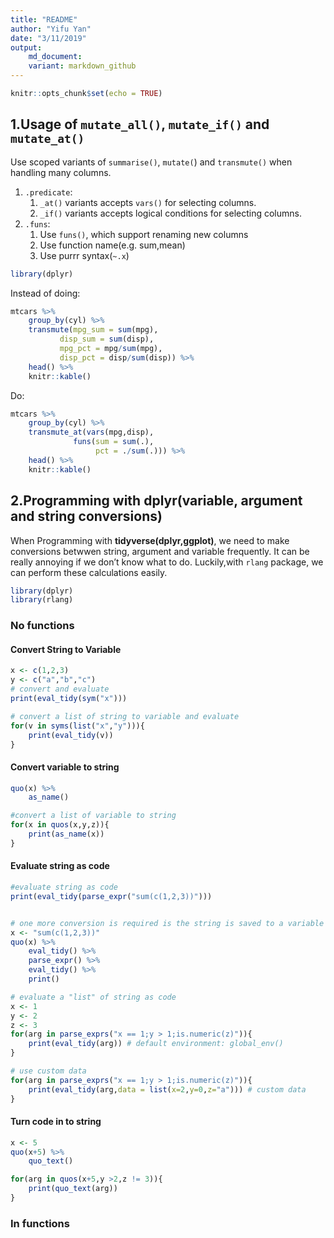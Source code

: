 ```yaml
---
title: "README"
author: "Yifu Yan"
date: "3/11/2019"
output: 
    md_document:
    variant: markdown_github
---
```


```r
knitr::opts_chunk$set(echo = TRUE)
```


## 1.Usage of `mutate_all()`, `mutate_if()` and `mutate_at()`

Use scoped variants of `summarise()`, `mutate(`) and `transmute()` when handling many columns. 

1. `.predicate`:
    1. `_at()` variants accepts `vars()` for selecting columns.
    1. `_if()` variants accepts logical conditions for selecting columns.
1. `.funs`:
    1. Use `funs()`, which support renaming new columns
    2. Use function name(e.g. sum,mean)
    3. Use purrr syntax(`~.x`)

```r
library(dplyr)
```


Instead of doing:

```r
mtcars %>%
    group_by(cyl) %>%
    transmute(mpg_sum = sum(mpg),
           disp_sum = sum(disp),
           mpg_pct = mpg/sum(mpg),
           disp_pct = disp/sum(disp)) %>%
    head() %>%
    knitr::kable()
```


Do:

```r
mtcars %>%
    group_by(cyl) %>%
    transmute_at(vars(mpg,disp),
              funs(sum = sum(.),
                   pct = ./sum(.))) %>%
    head() %>%
    knitr::kable()
```

## 2.Programming with dplyr(variable, argument and string conversions)

When Programming with **tidyverse(dplyr,ggplot)**, we need to make conversions betwwen string, argument and variable frequently. It can be really annoying if we don't know what to do. Luckily,with `rlang` package, we can perform these calculations easily.

```r
library(dplyr)
library(rlang)
```

### No functions

#### Convert String to Variable

```r
x <- c(1,2,3) 
y <- c("a","b","c")
# convert and evaluate
print(eval_tidy(sym("x")))

# convert a list of string to variable and evaluate
for(v in syms(list("x","y"))){
    print(eval_tidy(v))
}
```

#### Convert variable to string

```r
quo(x) %>%
    as_name()

#convert a list of variable to string
for(x in quos(x,y,z)){
    print(as_name(x))
}
```

#### Evaluate string as code
```r
#evaluate string as code
print(eval_tidy(parse_expr("sum(c(1,2,3))")))


# one more conversion is required is the string is saved to a variable
x <- "sum(c(1,2,3))"
quo(x) %>%
    eval_tidy() %>%
    parse_expr() %>%
    eval_tidy() %>%
    print()

# evaluate a "list" of string as code
x <- 1
y <- 2
z <- 3
for(arg in parse_exprs("x == 1;y > 1;is.numeric(z)")){
    print(eval_tidy(arg)) # default environment: global_env()
}

# use custom data
for(arg in parse_exprs("x == 1;y > 1;is.numeric(z)")){
    print(eval_tidy(arg,data = list(x=2,y=0,z="a"))) # custom data
}

```

#### Turn code in to string

```r
x <- 5
quo(x+5) %>% 
    quo_text()

for(arg in quos(x+5,y >2,z != 3)){
    print(quo_text(arg))
}
```



### In functions

